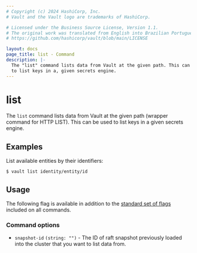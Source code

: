 ```yaml
---
# Copyright (c) 2024 HashiCorp, Inc.
# Vault and the Vault logo are trademarks of HashiCorp.

# Licensed under the Business Source License, Version 1.1.
# The original work was translated from English into Brazilian Portuguese.
# https://github.com/hashicorp/vault/blob/main/LICENSE

layout: docs
page_title: list - Command
description: |-
  The "list" command lists data from Vault at the given path. This can be used
  to list keys in a, given secrets engine.
---
```


# list

The `list` command lists data from Vault at the given path (wrapper command for
HTTP LIST). This can be used to list keys in a given secrets engine.

## Examples

List available entities by their identifiers:

```shell-session
$ vault list identity/entity/id
```

## Usage

The following flag is available in addition to the [standard set of
flags](/vault/docs/commands) included on all commands.

### Command options

- `snapshot-id` `(string: "")` - The ID of raft snapshot previously loaded into the cluster that you want to list data from.
